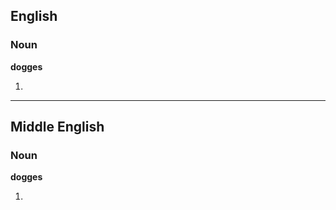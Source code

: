 ==English==

===Noun===
'''dogges'''

# {{obsolete}} {{plural of|[[dogge]]}}

----

==Middle English==

===Noun===
'''dogges'''

# {{plural of|[[dogge]]|lang=Middle English}}